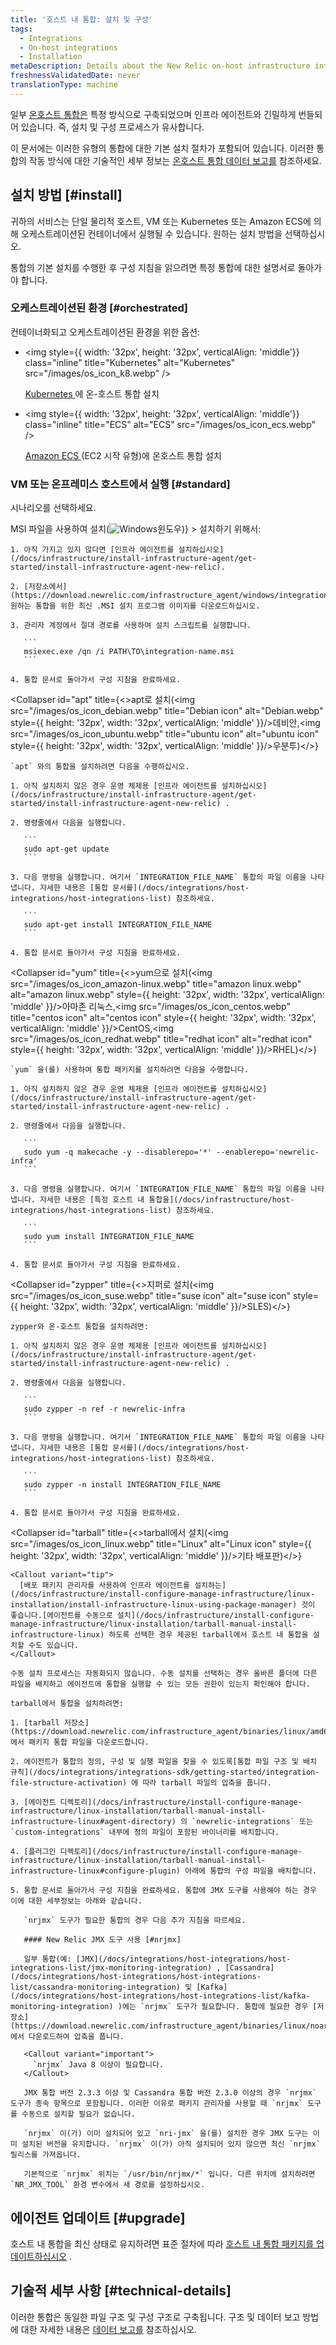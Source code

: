 ```yaml
---
title: '호스트 내 통합: 설치 및 구성'
tags:
  - Integrations
  - On-host integrations
  - Installation
metaDescription: Details about the New Relic on-host infrastructure integrations for third-party services that work in tandem with the infrastructure agent.
freshnessValidatedDate: never
translationType: machine
---
```


일부 [온호스트 통합은](/docs/infrastructure/host-integrations/get-started/introduction-host-integrations) 특정 방식으로 구축되었으며 인프라 에이전트와 긴밀하게 번들되어 있습니다. 즉, 설치 및 구성 프로세스가 유사합니다.

이 문서에는 이러한 유형의 통합에 대한 기본 설치 절차가 포함되어 있습니다. 이러한 통합의 작동 방식에 대한 기술적인 세부 정보는 [온호스트 통합 데이터 보고를](/docs/infrastructure/host-integrations/understand-use-data/host-integration-data-collection-reporting) 참조하세요.

## 설치 방법 [#install]

귀하의 서비스는 단일 물리적 호스트, VM 또는 Kubernetes 또는 Amazon ECS에 의해 오케스트레이션된 컨테이너에서 실행될 수 있습니다. 원하는 설치 방법을 선택하십시오.

통합의 기본 설치를 수행한 후 구성 지침을 읽으려면 특정 통합에 대한 설명서로 돌아가야 합니다.

### 오케스트레이션된 환경 [#orchestrated]

컨테이너화되고 오케스트레이션된 환경을 위한 옵션:

* <img
    style={{ width: '32px', height: '32px', verticalAlign: 'middle'}}
    class="inline"
    title="Kubernetes"
    alt="Kubernetes"
    src="/images/os_icon_k8.webp"
  />

  [Kubernetes ](/docs/integrations/kubernetes-integration/link-apps-services/monitor-services-running-kubernetes)에 온-호스트 통합 설치

* <img
    style={{ width: '32px', height: '32px', verticalAlign: 'middle'}}
    class="inline"
    title="ECS"
    alt="ECS"
    src="/images/os_icon_ecs.webp"
  />

  [Amazon ECS ](/docs/integrations/host-integrations/host-integrations-list/monitor-services-running-amazon-ecs)(EC2 시작 유형)에 온호스트 통합 설치

### VM 또는 온프레미스 호스트에서 실행 [#standard]

시나리오를 선택하세요.

<CollapserGroup>
  <Collapser
    id="windows"
    title={<>MSI 파일을 사용하여 설치(<img src="/images/os_icon_windows.webp" title="Windows" alt="Windows" style={{ height: '32px', width: '32px', verticalAlign: 'middle' }}>윈도우)</img></>}
  >
    설치하기 위해서:

    1. 아직 가지고 있지 않다면 [인프라 에이전트를 설치하십시오](/docs/infrastructure/install-infrastructure-agent/get-started/install-infrastructure-agent-new-relic).

    2. [저장소에서](https://download.newrelic.com/infrastructure_agent/windows/integrations/) 원하는 통합을 위한 최신 .MSI 설치 프로그램 이미지를 다운로드하십시오.

    3. 관리자 계정에서 절대 경로를 사용하여 설치 스크립트를 실행합니다.

       ```
       msiexec.exe /qn /i PATH\TO\integration-name.msi
       ```

    4. 통합 문서로 돌아가서 구성 지침을 완료하세요.
  </Collapser>

  <Collapser
    id="apt"
    title={<>apt로 설치(<img src="/images/os_icon_debian.webp" title="Debian icon" alt="Debian.webp" style={{ height: '32px', width: '32px', verticalAlign: 'middle' }}/>데비안,<img src="/images/os_icon_ubuntu.webp" title="ubuntu icon" alt="ubuntu icon" style={{ height: '32px', width: '32px', verticalAlign: 'middle' }}/>우분투)</>}
  >
    `apt` 와의 통합을 설치하려면 다음을 수행하십시오.

    1. 아직 설치하지 않은 경우 운영 체제용 [인프라 에이전트를 설치하십시오](/docs/infrastructure/install-infrastructure-agent/get-started/install-infrastructure-agent-new-relic) .

    2. 명령줄에서 다음을 실행합니다.

       ```
       sudo apt-get update
       ```

    3. 다음 명령을 실행합니다. 여기서 `INTEGRATION_FILE_NAME` 통합의 파일 이름을 나타냅니다. 자세한 내용은 [통합 문서를](/docs/integrations/host-integrations/host-integrations-list) 참조하세요.

       ```
       sudo apt-get install INTEGRATION_FILE_NAME
       ```

    4. 통합 문서로 돌아가서 구성 지침을 완료하세요.
  </Collapser>

  <Collapser
    id="yum"
    title={<>yum으로 설치(<img src="/images/os_icon_amazon-linux.webp" title="amazon linux.webp" alt="amazon linux.webp" style={{ height: '32px', width: '32px', verticalAlign: 'middle' }}/>아마존 리눅스,<img src="/images/os_icon_centos.webp" title="centos icon" alt="centos icon" style={{ height: '32px', width: '32px', verticalAlign: 'middle' }}/>CentOS,<img src="/images/os_icon_redhat.webp" title="redhat icon" alt="redhat icon" style={{ height: '32px', width: '32px', verticalAlign: 'middle' }}/>RHEL)</>}
  >
    `yum` 을(를) 사용하여 통합 패키지를 설치하려면 다음을 수행합니다.

    1. 아직 설치하지 않은 경우 운영 체제용 [인프라 에이전트를 설치하십시오](/docs/infrastructure/install-infrastructure-agent/get-started/install-infrastructure-agent-new-relic) .

    2. 명령줄에서 다음을 실행합니다.

       ```
       sudo yum -q makecache -y --disablerepo='*' --enablerepo='newrelic-infra'
       ```

    3. 다음 명령을 실행합니다. 여기서 `INTEGRATION_FILE_NAME` 통합의 파일 이름을 나타냅니다. 자세한 내용은 [특정 호스트 내 통합을](/docs/infrastructure/host-integrations/host-integrations-list) 참조하세요.

       ```
       sudo yum install INTEGRATION_FILE_NAME
       ```

    4. 통합 문서로 돌아가서 구성 지침을 완료하세요.
  </Collapser>

  <Collapser
    id="zypper"
    title={<>지퍼로 설치(<img src="/images/os_icon_suse.webp" title="suse icon" alt="suse icon" style={{ height: '32px', width: '32px', verticalAlign: 'middle' }}/>SLES)</>}
  >
    zypper와 온-호스트 통합을 설치하려면:

    1. 아직 설치하지 않은 경우 운영 체제용 [인프라 에이전트를 설치하십시오](/docs/infrastructure/install-infrastructure-agent/get-started/install-infrastructure-agent-new-relic) .

    2. 명령줄에서 다음을 실행합니다.

       ```
       sudo zypper -n ref -r newrelic-infra
       ```

    3. 다음 명령을 실행합니다. 여기서 `INTEGRATION_FILE_NAME` 통합의 파일 이름을 나타냅니다. 자세한 내용은 [통합 문서를](/docs/integrations/host-integrations/host-integrations-list) 참조하세요.

       ```
       sudo zypper -n install INTEGRATION_FILE_NAME
       ```

    4. 통합 문서로 돌아가서 구성 지침을 완료하세요.
  </Collapser>

  <Collapser
    id="tarball"
    title={<>tarball에서 설치(<img src="/images/os_icon_linux.webp" title="Linux" alt="Linux icon" style={{ height: '32px', width: '32px', verticalAlign: 'middle' }}/>기타 배포판)</>}
  >
    <Callout variant="tip">
      [배포 패키지 관리자를 사용하여 인프라 에이전트를 설치하는](/docs/infrastructure/install-configure-manage-infrastructure/linux-installation/install-infrastructure-linux-using-package-manager) 것이 좋습니다.[에이전트를 수동으로 설치](/docs/infrastructure/install-configure-manage-infrastructure/linux-installation/tarball-manual-install-infrastructure-linux) 하도록 선택한 경우 제공된 tarball에서 호스트 내 통합을 설치할 수도 있습니다.
    </Callout>

    수동 설치 프로세스는 자동화되지 않습니다. 수동 설치를 선택하는 경우 올바른 폴더에 다른 파일을 배치하고 에이전트에 통합을 실행할 수 있는 모든 권한이 있는지 확인해야 합니다.

    tarball에서 통합을 설치하려면:

    1. [tarball 저장소](https://download.newrelic.com/infrastructure_agent/binaries/linux/amd64/) 에서 패키지 통합 파일을 다운로드합니다.

    2. 에이전트가 통합의 정의, 구성 및 실행 파일을 찾을 수 있도록[통합 파일 구조 및 배치 규칙](/docs/integrations/integrations-sdk/getting-started/integration-file-structure-activation) 에 따라 tarball 파일의 압축을 풉니다.

    3. [에이전트 디렉토리](/docs/infrastructure/install-configure-manage-infrastructure/linux-installation/tarball-manual-install-infrastructure-linux#agent-directory) 의 `newrelic-integrations` 또는 `custom-integrations` 내부에 정의 파일이 포함된 바이너리를 배치합니다.

    4. [플러그인 디렉토리](/docs/infrastructure/install-configure-manage-infrastructure/linux-installation/tarball-manual-install-infrastructure-linux#configure-plugin) 아래에 통합의 구성 파일을 배치합니다.

    5. 통합 문서로 돌아가서 구성 지침을 완료하세요. 통합에 JMX 도구를 사용해야 하는 경우 이에 대한 세부정보는 아래와 같습니다.

       `nrjmx` 도구가 필요한 통합의 경우 다음 추가 지침을 따르세요.

       #### New Relic JMX 도구 사용 [#nrjmx]

       일부 통합(예: [JMX](/docs/integrations/host-integrations/host-integrations-list/jmx-monitoring-integration) , [Cassandra](/docs/integrations/host-integrations/host-integrations-list/cassandra-monitoring-integration) 및 [Kafka](/docs/integrations/host-integrations/host-integrations-list/kafka-monitoring-integration) )에는 `nrjmx` 도구가 필요합니다. 통합에 필요한 경우 [저장소](https://download.newrelic.com/infrastructure_agent/binaries/linux/noarch/) 에서 다운로드하여 압축을 풉니다.

       <Callout variant="important">
         `nrjmx` Java 8 이상이 필요합니다.
       </Callout>

       JMX 통합 버전 2.3.3 이상 및 Cassandra 통합 버전 2.3.0 이상의 경우 `nrjmx` 도구가 종속 항목으로 포함됩니다. 이러한 이유로 패키지 관리자를 사용할 때 `nrjmx` 도구를 수동으로 설치할 필요가 없습니다.

       `nrjmx` 이(가) 이미 설치되어 있고 `nri-jmx` 을(를) 설치한 경우 JMX 도구는 이미 설치된 버전을 유지합니다. `nrjmx` 이(가) 아직 설치되어 있지 않으면 최신 `nrjmx` 릴리스를 가져옵니다.

       기본적으로 `nrjmx` 위치는 `/usr/bin/nrjmx/*` 입니다. 다른 위치에 설치하려면 `NR_JMX_TOOL` 환경 변수에서 새 경로를 설정하십시오.
  </Collapser>
</CollapserGroup>

<InstallFeedback/>

## 에이전트 업데이트 [#upgrade]

호스트 내 통합을 최신 상태로 유지하려면 표준 절차에 따라 [호스트 내 통합 패키지를 업데이트하십시오](/docs/infrastructure/host-integrations/installation/update-infrastructure-host-integration-package) .

## 기술적 세부 사항 [#technical-details]

이러한 통합은 동일한 파일 구조 및 구성 구조로 구축됩니다. 구조 및 데이터 보고 방법에 대한 자세한 내용은 [데이터 보고를](/docs/infrastructure/host-integrations/understand-use-data/host-integration-data-collection-reporting) 참조하십시오.
